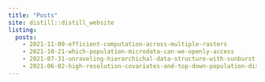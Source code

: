 ```yaml
---
title: "Posts"
site: distill::distill_website
listing: 
  posts:
    - 2021-11-09-efficient-computation-across-multiple-rasters
    - 2021-10-21-which-population-microdata-can-we-openly-access
    - 2021-07-31-unraveling-hierarchichal-data-structure-with-sunburst-charts
    - 2021-06-02-high-resolution-covariates-and-top-down-population-disagregation
---
```

<script async src="//static.getclicky.com/101338156.js"></script>
  <noscript><p><img alt="Clicky" width="1" height="1" src="//in.getclicky.com/101338156ns.gif" /></p></noscript>